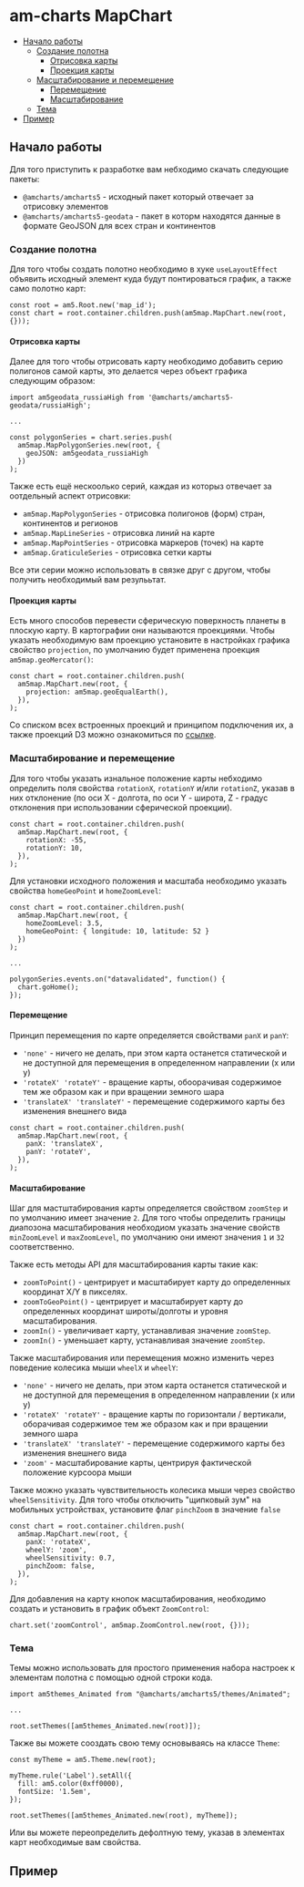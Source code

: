 
# am-charts MapChart

<MdxMenu>

- [Начало работы](#начало-работы)
  - [Создание полотна](#создание-полотна)
    - [Отрисовка карты](#отрисовка-карты)
    - [Проекция карты](#проекция-карты)
  - [Масштабирование и перемещение](#масштабирование-и-перемещение)
    - [Перемещение](#перемещение)
    - [Масштабирование](#масштабирование)
  - [Тема](#тема)
- [Пример](#пример)

</MdxMenu>

## Начало работы

Для того приступить к разработке вам небходимо скачать следующие пакеты:

- `@amcharts/amcharts5` - исходный пакет который отвечает за отрисовку элементов
- `@amcharts/amcharts5-geodata` - пакет в которм находятся данные в формате GeoJSON для всех стран и континентов

### Создание полотна

Для того чтобы создать полотно необходимо в хуке `useLayoutEffect` объявить исходный элемент куда будут понтироваться график,
а также само полотно карт:

```tsx
const root = am5.Root.new('map_id');
const chart = root.container.children.push(am5map.MapChart.new(root, {}));
```

#### Отрисовка карты

Далее для того чтобы отрисовать карту необходимо добавить серию полигонов самой карты, это делается через объект графика
следующим образом:

```tsx
import am5geodata_russiaHigh from '@amcharts/amcharts5-geodata/russiaHigh';

...

const polygonSeries = chart.series.push(
  am5map.MapPolygonSeries.new(root, {
    geoJSON: am5geodata_russiaHigh
  })
);
```

Также есть ещё нескоолько серий, каждая из которыз отвечает за оотдельный аспект отрисовки:

- `am5map.MapPolygonSeries` - отрисовка полигонов (форм) стран, континентов и регионов
- `am5map.MapLineSeries` - отрисовка линий на карте
- `am5map.MapPointSeries` - отрисовка маркеров (точек) на карте
- `am5map.GraticuleSeries` - отрисовка сетки карты

Все эти серии можно использовать в связке друг с другом, чтобы получить необходимый вам резулььтат.

#### Проекция карты

Есть много способов перевести сферическую поверхность планеты в плоскую карту. В картографии они называются проекциями.
Чтобы указать необходимую вам проекцию установите в настройках графика свойство `projection`, по умолчанию будет применена проекция `am5map.geoMercator()`:

```tsx
const chart = root.container.children.push(
  am5map.MapChart.new(root, {
    projection: am5map.geoEqualEarth(),
  }),
);
```

Со списком всех встроенных проекций и принципом подключения их, а также проекций D3 можно ознакомиться по [ссылке](https://www.amcharts.com/docs/v5/charts/map-chart/#Built_in_projections).

### Масштабирование и перемещение

Для того чтобы указать изнальное положение карты небходимо определить поля свойства `rotationX`, `rotationY` и/или `rotationZ`, указав в них отклонение
(по оси X - долгота, по оси Y - широта, Z - градус отклонения при использовании сферической проекции).

```tsx
const chart = root.container.children.push(
  am5map.MapChart.new(root, {
    rotationX: -55,
    rotationY: 10,
  }),
);
```

Для установки исходного положения и масштаба необходимо указать свойства `homeGeoPoint` и `homeZoomLevel`:

```tsx
const chart = root.container.children.push(
  am5map.MapChart.new(root, {
    homeZoomLevel: 3.5,
    homeGeoPoint: { longitude: 10, latitude: 52 }
  })
);

...

polygonSeries.events.on("datavalidated", function() {
  chart.goHome();
});
```

#### Перемещение

Принцип перемещения по карте определяется свойствами `panX` и `panY`:

- `'none'` - ничего не делать, при этом карта останется статической и не доступной для перемещения в определенном направлении (x или y)
- `'rotateX' 'rotateY'` - вращение карты, обоорачивая содержимое тем же образом как и при вращении земного шара
- `'translateX' 'translateY'` - перемещение содержимого карты без изменения внешнего вида

```tsx
const chart = root.container.children.push(
  am5map.MapChart.new(root, {
    panX: 'translateX',
    panY: 'rotateY',
  }),
);
```

#### Масштабирование

Шаг для мастштабирования карты определяется свойством `zoomStep` и по умолчанию имеет значение `2`.
Для того чтобы определить границы диапозона масштабирования необходиом указать значение свойств `minZoomLevel` и `maxZoomLevel`,
по умолчанию они имеют значения `1` и `32` соответственно.

Также есть методы API для масштабирования карты такие как:

- `zoomToPoint()` - центрирует и масштабирует карту до определенных координат X/Y в пикселях.
- `zoomToGeoPoint()` - центрирует и масштабирует карту до определенных координат широты/долготы и уровня масштабирования.
- `zoomIn()` - увеличивает карту, устанавливая значение `zoomStep`.
- `zoomIn()` - уменьшает карту, устанавливая значение `zoomStep`.

Также масштабирования или перемещения можно изменить через поведение колесика мыши `wheelX` и `wheelY`:

- `'none'` - ничего не делать, при этом карта останется статической и не доступной для перемещения в определенном направлении (x или y)
- `'rotateX' 'rotateY'` - вращение карты по горизонтали / вертикали, оборачивая содержимое тем же образом как и при вращении земного шара
- `'translateX' 'translateY'` - перемещение содержимого карты без изменения внешнего вида
- `'zoom'` - масштабирование карты, центрируя фактической положение курсоора мыши

Также можно указать чувствительность колесика мыши через свойство `wheelSensitivity`.
Для того чтобы отключить "щипковый зум" на мобильных устройствах, установите флаг `pinchZoom` в значение `false`

```tsx
const chart = root.container.children.push(
  am5map.MapChart.new(root, {
    panX: 'rotateX',
    wheelY: 'zoom',
    wheelSensitivity: 0.7,
    pinchZoom: false,
  }),
);
```

Для добавления на карту кнопок масштабирования, необходимо создать и установить в график объект `ZoomControl`:

```tsx
chart.set('zoomControl', am5map.ZoomControl.new(root, {}));
```

### Тема

Темы можно использовать для простого применения набора настроек к элементам полотна с помощью одной строки кода.

```tsx
import am5themes_Animated from "@amcharts/amcharts5/themes/Animated";

...

root.setThemes([am5themes_Animated.new(root)]);
```

Также вы можете сооздать свою тему основываясь на классе `Theme`:

```tsx
const myTheme = am5.Theme.new(root);

myTheme.rule('Label').setAll({
  fill: am5.color(0xff0000),
  fontSize: '1.5em',
});

root.setThemes([am5themes_Animated.new(root), myTheme]);
```

Или вы можете переопределить дефолтную тему, указав в элементах карт необходимые вам свойства.

## Пример

<AmChartsMapExample />
